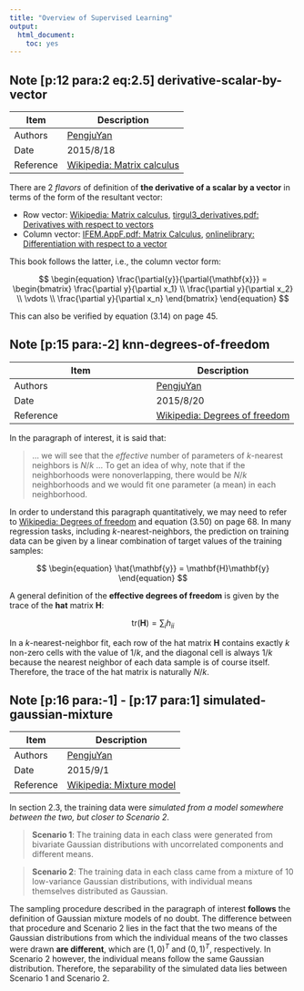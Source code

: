 ```yaml
---
title: "Overview of Supervised Learning"
output:
  html_document:
    toc: yes
---
```


<script type="text/x-mathjax-config">
MathJax.Hub.Config({
  TeX: { equationNumbers: { autoNumber: "AMS" } }
});
</script>

## Note [p:12 para:2 eq:2.5] derivative-scalar-by-vector

Item | Description
--- | ---
Authors | [PengjuYan](https://github.com/PengjuYan)
Date | 2015/8/18
Reference | [Wikipedia: Matrix calculus][wikipedia-matrix-calculus]

[wikipedia-matrix-calculus]: https://en.wikipedia.org/wiki/Matrix_calculus

There are 2 _flavors_ of definition of **the derivative of a scalar by a vector** in terms of the form of the resultant vector:

- Row vector: [Wikipedia: Matrix calculus][wikipedia-matrix-calculus], [tirgul3_derivatives.pdf: Derivatives with respect to vectors](http://www.cs.huji.ac.il/~csip/tirgul3_derivatives.pdf)
- Column vector: [IFEM.AppF.pdf: Matrix Calculus](http://www.colorado.edu/engineering/cas/courses.d/IFEM.d/IFEM.AppF.d/IFEM.AppF.pdf), [onlinelibrary: Differentiation with respect to a vector](http://onlinelibrary.wiley.com/doi/10.1002/0471705195.app3/pdf)

This book follows the latter, i.e., the column vector form:

$$
\begin{equation}
\frac{\partial{y}}{\partial{\mathbf{x}}} = \begin{bmatrix} \frac{\partial y}{\partial x_1} \\ \frac{\partial y}{\partial x_2} \\ \vdots \\ \frac{\partial y}{\partial x_n} \end{bmatrix}
\end{equation}
$$

This can also be verified by equation (3.14) on page 45.

## Note [p:15 para:-2] knn-degrees-of-freedom

Item | Description
--- | ---
Authors | [PengjuYan](https://github.com/PengjuYan)
Date | 2015/8/20
Reference | [Wikipedia: Degrees of freedom][wikipedia-degrees-of-freedom]

[wikipedia-degrees-of-freedom]: https://en.wikipedia.org/wiki/Degrees_of_freedom_%28statistics%29

In the paragraph of interest, it is said that:

> ... we will see that the _effective_ number of parameters of $k$-nearest neighbors is $N/k$ ... To get an idea of why, note that if the neighborhoods were nonoverlapping, there would be $N/k$ neighborhoods and we would fit one parameter (a mean) in each neighborhood.

In order to understand this paragraph quantitatively, we may need to refer to [Wikipedia: Degrees of freedom][wikipedia-degrees-of-freedom] and equation (3.50) on page 68. In many regression tasks, including $k$-nearest-neighbors, the prediction on training data can be given by a linear combination of target values of the training samples:

$$
\begin{equation}
\hat{\mathbf{y}} = \mathbf{H}\mathbf{y}
\end{equation}
$$

A general definition of the **effective degrees of freedom** is given by the trace of the **hat** matrix $\mathbf{H}$:

$$
\begin{equation}
\mathrm{tr}(\mathbf{H}) = \sum_{i} h_{ii}
\end{equation}
$$

In a $k$-nearest-neighbor fit, each row of the hat matrix $\mathbf{H}$ contains exactly $k$ non-zero cells with the value of $1/k$, and the diagonal cell is always $1/k$ because the nearest neighbor of each data sample is of course itself. Therefore, the trace of the hat matrix is naturally $N/k$.

## Note [p:16 para:-1] - [p:17 para:1] simulated-gaussian-mixture

Item | Description
--- | ---
Authors | [PengjuYan](https://github.com/PengjuYan)
Date | 2015/9/1
Reference | [Wikipedia: Mixture model][wikipedia-mixture-model]

[wikipedia-mixture-model]: https://en.wikipedia.org/wiki/Mixture_model

In section 2.3, the training data were _simulated from a model somewhere between the two, but closer to Scenario 2_.

> **Scenario 1**: The training data in each class were generated from bivariate Gaussian distributions with uncorrelated components and different means.

> **Scenario 2**: The training data in each class came from a mixture of 10 low-variance Gaussian distributions, with individual means themselves distributed as Gaussian.

The sampling procedure described in the paragraph of interest **follows** the definition of Gaussian mixture models of no doubt. The difference between that procedure and Scenario 2 lies in the fact that the two means of the Gaussian distributions from which the individual means of the two classes were drawn **are different**, which are $(1, 0)^T$ and $(0, 1)^T$, respectively. In Scenario 2 however, the individual means follow the same Gaussian distribution. Therefore, the separability of the simulated data lies between Scenario 1 and Scenario 2.


